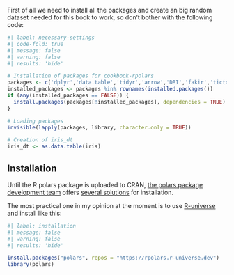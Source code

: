 First of all we need to install all the packages and create an big random dataset needed for this book to work, so don't bother with the following code:

```r
#| label: necessary-settings
#| code-fold: true
#| message: false
#| warning: false
#| results: 'hide'

# Installation of packages for cookbook-rpolars
packages <- c('dplyr','data.table','tidyr','arrow','DBI','fakir','tictoc','duckdb','microbenchmark','readr','fs','ggplot2','pryr','dbplyr','forcats')
installed_packages <- packages %in% rownames(installed.packages())
if (any(installed_packages == FALSE)) {
  install.packages(packages[!installed_packages], dependencies = TRUE)
}

# Loading packages
invisible(lapply(packages, library, character.only = TRUE))

# Creation of iris_dt
iris_dt <- as.data.table(iris)
```

## Installation

Until the R polars package is uploaded to CRAN, [the polars package development team](https://github.com/pola-rs/r-polars/graphs/contributors) offers [several solutions](https://rpolars.github.io/#install) for installation.

The most practical one in my opinion at the moment is to use [R-universe](https://r-universe.dev/search/) and install like this: 

``` r
#| label: installation
#| message: false
#| warning: false
#| results: 'hide'

install.packages("polars", repos = "https://rpolars.r-universe.dev")
library(polars)
```
